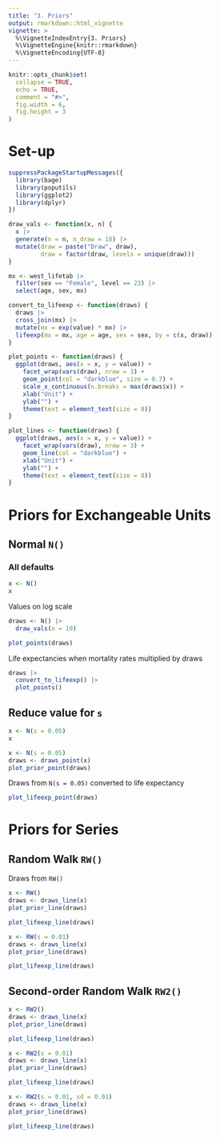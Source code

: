 ```yaml
---
title: "3. Priors"
output: rmarkdown::html_vignette
vignette: >
  %\VignetteIndexEntry{3. Priors}
  %\VignetteEngine{knitr::rmarkdown}
  %\VignetteEncoding{UTF-8}
---
```


```r
knitr::opts_chunk$set(
  collapse = TRUE,
  echo = TRUE,
  comment = "#>",
  fig.width = 6,
  fig.height = 3
)
```

# Set-up

```r
suppressPackageStartupMessages({
  library(bage)
  library(poputils)
  library(ggplot2)
  library(dplyr)
})	
```


```r
draw_vals <- function(x, n) {
  x |>
  generate(n = n, n_draw = 18) |>
  mutate(draw = paste("Draw", draw),
         draw = factor(draw, levels = unique(draw)))
}
```

```r
mx <- west_lifetab |>
  filter(sex == "Female", level == 23) |>
  select(age, sex, mx)
```

```r
convert_to_lifeexp <- function(draws) {
  draws |>
  cross_join(mx) |>
  mutate(mx = exp(value) * mx) |>
  lifeexp(mx = mx, age = age, sex = sex, by = c(x, draw))
}
```

```r
plot_points <- function(draws) {
  ggplot(draws, aes(x = x, y = value)) +
    facet_wrap(vars(draw), nrow = 3) +
    geom_point(col = "darkblue", size = 0.7) +
    scale_x_continuous(n.breaks = max(draws$x)) +
    xlab("Unit") +
    ylab("") +
    theme(text = element_text(size = 8))
}	       
```

```r
plot_lines <- function(draws) {
  ggplot(draws, aes(x = x, y = value)) +
    facet_wrap(vars(draw), nrow = 3) +
    geom_line(col = "darkblue") +
    xlab("Unit") +
    ylab("") +
    theme(text = element_text(size = 8))
}	       
```



# Priors for Exchangeable Units

## Normal `N()`

\begin{align}
  \beta_j & \sim \text{N}(0, \tau^2) \\
  \tau & \sim N^+(0, 1)
\end{align}

### All defaults

```r
x <- N()
x
```

Values on log scale

```r
draws <- N() |>
  draw_vals(n = 10)
```

```r
plot_points(draws)
```

Life expectancies when mortality rates multiplied by draws

```r
draws |>
  convert_to_lifeexp() |>
  plot_points()
```




## Reduce value for `s`

```r
x <- N(s = 0.05)
x
```


```r
x <- N(s = 0.05)
draws <- draws_point(x)
plot_prior_point(draws)
```

Draws from `N(s = 0.05)` converted to life expectancy
```r
plot_lifeexp_point(draws)
```


# Priors for Series

## Random Walk `RW()`

Draws from `RW()`
```r
x <- RW()
draws <- draws_line(x)
plot_prior_line(draws)
```

```r
plot_lifeexp_line(draws)
```

```r
x <- RW(s = 0.01)
draws <- draws_line(x)
plot_prior_line(draws)
```

```r
plot_lifeexp_line(draws)
```


## Second-order Random Walk `RW2()`


```r
x <- RW2()
draws <- draws_line(x)
plot_prior_line(draws)
```

```r
plot_lifeexp_line(draws)
```


```r
x <- RW2(s = 0.01)
draws <- draws_line(x)
plot_prior_line(draws)
```

```r
plot_lifeexp_line(draws)
```

```r
x <- RW2(s = 0.01, sd = 0.01)
draws <- draws_line(x)
plot_prior_line(draws)
```

```r
plot_lifeexp_line(draws)
```
